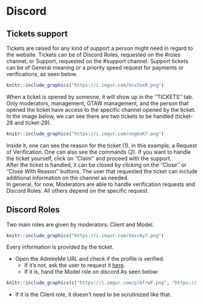 # Discord

## Tickets support

Tickets are raised for any kind of support a person might need in regard to the website. 
Tickets can be of Discord Roles, requested on the #roles channel, or Support, requested on the #support channel.  Support tickets can be of General meaning or a priority speed request for payments or verifications, as seen below. 


```r

knitr::include_graphics("https://i.imgur.com/Ucv2oxR.png")
```


When a ticket is opened by someone, it will show up in the ''TICKETS'' tab.  
Only moderators, management, GTAW management, and the person that opened the ticket have access to the specific channel opened by the ticket.  
In the image below, we can see there are two tickets to be handled (ticket-28 and ticket-29). 

```r

knitr::include_graphics("https://i.imgur.com/nng6aK7.png")
```

Inside it, one can see the reason for the ticket (1), in this example, a Request of Verification. 
One can also see the commands (2). If you want to handle the ticket yourself, click on ''Claim'' and proceed with the support.  
After the ticket is handled, it can be closed by clicking on the ''Close'' or ''Close With Reason'' buttons. 
The user that requested the ticket can include additional information on the channel as needed.  
In general, for now, Moderators are able to handle verification requests and Discord Roles. All others depend on the specific request. 


## Discord Roles

Two main roles are given by moderators: Client and Model.

```r

knitr::include_graphics("https://i.imgur.com/XaxrAy7.png")
```

Every information is provided by the ticket.

* Open the AdmireMe URL and check if the profile is verified.
  + If it's not, ask the user to request it [here](https://admireme.world/my/settings/verify).
  + If it is, hand the Model role on discord.As seen below:

```r

knitr::include_graphics(c("https://i.imgur.com/pl6frwF.png", "https://i.imgur.com/M5Zus24.png"))
```

* If it is the Client role, it doesn't need to be scrutinized like that.